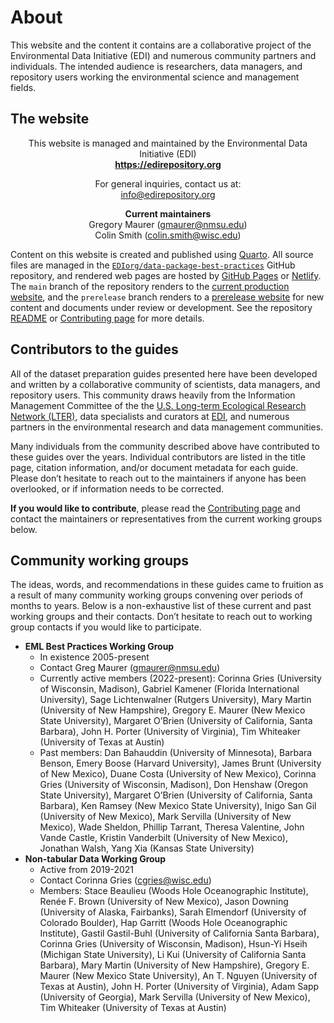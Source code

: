 # About {.unnumbered}

This website and the content it contains are a collaborative project of the Environmental Data Initiative (EDI) and numerous community partners and individuals. The intended audience is researchers, data managers, and repository users working the environmental science and management fields.

## The website

::: {style='text-align:center;'}

This website is managed and maintained by the Environmental Data Initiative (EDI)  
**<https://edirepository.org>**

For general inquiries, contact us at:  
<info@edirepository.org>

**Current maintainers**  
Gregory Maurer (<gmaurer@nmsu.edu>)  
Colin Smith (<colin.smith@wisc.edu>)

:::

Content on this website is created and published using [Quarto](https://quarto.org/). All source files are managed in the [`EDIorg/data-package-best-practices`](https://github.org/EDIorg/data-package-best-practices) GitHub repository, and rendered web pages are hosted by [GitHub Pages](https://pages.github.com) or [Netlify](https://netlify.app). The `main` branch of the repository renders to the [current production website](https://ediorg.github.io/data-package-best-practices/), and the `prerelease` branch renders to a [prerelease website](https://prerelease-edi-docs.netlify.app/) for new content and documents under review or development.  See the repository [README](https://github.org/EDIorg/data-package-best-practices) or [Contributing page](contributing.qmd) for more details.


## Contributors to the guides

All of the dataset preparation guides presented here have been developed and written by a collaborative community of scientists, data managers, and repository users. This community draws heavily from the Information Management Committee of the the [U.S. Long-term Ecological Research Network (LTER)](https://lternet.edu), data specialists and curators at [EDI](https://edirepository.org), and numerous partners in the environmental research and data management communities. 

Many individuals from the community described above have contributed to these guides over the years. Individual contributors are listed in the title page, citation information, and/or document metadata for each guide. Please don't hesitate to reach out to the maintainers if anyone has been overlooked, or if information needs to be corrected.

**If you would like to contribute**, please read the [Contributing page](contributing.qmd) and contact the maintainers or representatives from the current working groups below.

## Community working groups

The ideas, words, and recommendations in these guides came to fruition as a result of many community working groups convening over periods of months to years. Below is a non-exhaustive list of these current and past working groups and their contacts. Don't hesitate to reach out to working group contacts if you would like to participate.

* **EML Best Practices Working Group**
  - In existence 2005-present
  - Contact Greg Maurer (<gmaurer@nmsu.edu>)
  - Currently active members (2022-present): Corinna Gries (University of Wisconsin, Madison), Gabriel Kamener (Florida International University), Sage Lichtenwalner (Rutgers University), Mary Martin (University of New Hampshire), Gregory E. Maurer (New Mexico State University), Margaret O’Brien (University of California, Santa Barbara), John H. Porter (University of Virginia), Tim Whiteaker (University of Texas at Austin)
  - Past members: Dan Bahauddin (University of Minnesota), Barbara Benson, Emery Boose (Harvard University), James Brunt
 (University of New Mexico), Duane Costa (University of New Mexico),  Corinna Gries (University of Wisconsin, Madison), Don Henshaw (Oregon State University), Margaret O’Brien (University of California, Santa Barbara), Ken Ramsey (New Mexico State University), Inigo San Gil (University of New Mexico), Mark Servilla (University of New Mexico), Wade Sheldon, Phillip Tarrant, Theresa Valentine, John Vande Castle, Kristin Vanderbilt (University of New Mexico), Jonathan Walsh, Yang Xia (Kansas State University)
  
* **Non-tabular Data Working Group**
  - Active from 2019-2021
  - Contact Corinna Gries (<cgries@wisc.edu>)
  - Members: Stace Beaulieu (Woods Hole Oceanographic Institute), Renée F. Brown (University of New Mexico), Jason Downing (University of Alaska, Fairbanks), Sarah Elmendorf (University of Colorado Boulder), Hap Garritt (Woods Hole Oceanographic Institute), Gastil Gastil-Buhl (University of California Santa Barbara), Corinna Gries (University of Wisconsin, Madison), Hsun-Yi Hseih (Michigan State University), Li Kui (University of California Santa Barbara), Mary Martin (University of New Hampshire), Gregory E. Maurer (New Mexico State University), An T. Nguyen (University of Texas at Austin), John H. Porter  (University of Virginia), Adam Sapp (University of Georgia), Mark Servilla (University of New Mexico), Tim Whiteaker (University of Texas at Austin)

